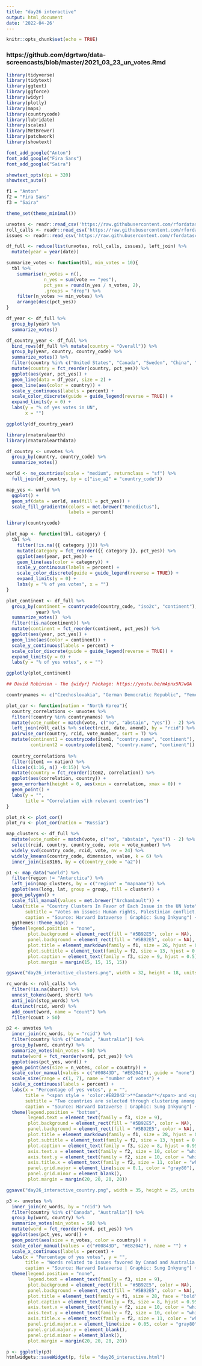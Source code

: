 ```yaml
---
title: "day26 interactive"
output: html_document
date: '2022-04-26'
---
```


```r
knitr::opts_chunk$set(echo = TRUE)
```
### https://github.com/dgrtwo/data-screencasts/blob/master/2021_03_23_un_votes.Rmd
```r
library(tidyverse)
library(tidytext)
library(ggtext)
library(ggforce)
library(widyr)
library(plotly)
library(maps)
library(countrycode)
library(lubridate)
library(scales)
library(MetBrewer)
library(patchwork)
library(showtext)

font_add_google("Anton")
font_add_google("Fira Sans")
font_add_google("Saira")

showtext_opts(dpi = 320)
showtext_auto()

f1 = "Anton"
f2 = "Fira Sans"
f3 = "Saira"

theme_set(theme_minimal())
```

```r
unvotes <- readr::read_csv('https://raw.githubusercontent.com/rfordatascience/tidytuesday/master/data/2021/2021-03-23/unvotes.csv')
roll_calls <- readr::read_csv('https://raw.githubusercontent.com/rfordatascience/tidytuesday/master/data/2021/2021-03-23/roll_calls.csv')
issues <- readr::read_csv('https://raw.githubusercontent.com/rfordatascience/tidytuesday/master/data/2021/2021-03-23/issues.csv')

df_full <- reduce(list(unvotes, roll_calls, issues), left_join) %>% 
  mutate(year = year(date))

summarize_votes <- function(tbl, min_votes = 10){
  tbl %>% 
    summarise(n_votes = n(),
              n_yes = sum(vote == "yes"),
              pct_yes = round(n_yes / n_votes, 2),
              .groups = "drop") %>% 
    filter(n_votes >= min_votes) %>% 
    arrange(desc(pct_yes))
}

df_year <- df_full %>% 
  group_by(year) %>% 
  summarize_votes()

df_country_year <- df_full %>% 
  bind_rows(df_full %>% mutate(country = "Overall")) %>%
  group_by(year, country, country_code) %>% 
  summarize_votes() %>% 
  filter(country %in% c("United States", "Canada", "Sweden", "China", "South Korea")) %>% 
  mutate(country = fct_reorder(country, pct_yes)) %>% 
  ggplot(aes(year, pct_yes)) +
  geom_line(data = df_year, size = 2) +
  geom_line(aes(color = country)) +
  scale_y_continuous(labels = percent) +
  scale_color_discrete(guide = guide_legend(reverse = TRUE)) +
  expand_limits(y = 0) +
  labs(y = "% of yes votes in UN",
       x = "")

ggplotly(df_country_year)
```

```r
library(rnaturalearth)
library(rnaturalearthdata)

df_country <- unvotes %>% 
  group_by(country, country_code) %>% 
  summarize_votes()

world <- ne_countries(scale = "medium", returnclass = "sf") %>% 
  full_join(df_country, by = c("iso_a2" = "country_code"))

map_yes <- world %>% 
  ggplot() +
  geom_sf(data = world, aes(fill = pct_yes)) +
  scale_fill_gradientn(colors = met.brewer("Benedictus"),
                       labels = percent)

```

```r
library(countrycode)

plot_map <- function(tbl, category) {
  tbl %>% 
    filter(!is.na({{ category }})) %>% 
    mutate(category = fct_reorder({{ category }}, pct_yes)) %>% 
    ggplot(aes(year, pct_yes)) +
    geom_line(aes(color = category)) +
    scale_y_continuous(labels = percent) +
    scale_color_discrete(guide = guide_legend(reverse = TRUE)) +
    expand_limits(y = 0) +
    labs(y = "% of yes votes", x = "")
}

plot_continent <- df_full %>% 
  group_by(continent = countrycode(country_code, "iso2c", "continent"),
           year) %>%
  summarize_votes()  %>% 
  filter(!is.na(continent)) %>% 
  mutate(continent = fct_reorder(continent, pct_yes)) %>% 
  ggplot(aes(year, pct_yes)) +
  geom_line(aes(color = continent)) +
  scale_y_continuous(labels = percent) +
  scale_color_discrete(guide = guide_legend(reverse = TRUE)) +
  expand_limits(y = 0) +
  labs(y = "% of yes votes", x = "")

ggplotly(plot_continent)

```

```r
## David Robinson - The {widyr} Package: https://youtu.be/mApnx5NJwQA

countrynames <- c("Czechoslovakia", "German Democratic Republic", "Yemen Arab", "Republic", "Yemen People's Republic", "Yemen Arab Republic", "Yugoslavia", "Zanzibar")

plot_cor <- function(nation = "North Korea"){
  country_correlations <- unvotes %>% 
  filter(!country %in% countrynames) %>% 
  mutate(vote_number = match(vote, c("no", "abstain", "yes")) - 2) %>% 
  left_join(roll_calls %>% select(rcid, date, amend), by = "rcid") %>% 
  pairwise_cor(country, rcid, vote_number, sort = T) %>% 
  mutate(continent1 = countrycode(item1, "country.name", "continent"),
         continent2 = countrycode(item2, "country.name", "continent"))
  
  country_correlations %>% 
  filter(item1 == nation) %>% 
  slice(c(1:16, n() -0:15)) %>% 
  mutate(country = fct_reorder(item2, correlation)) %>% 
  ggplot(aes(correlation, country)) +
  geom_errorbarh(height = 0, aes(xmin = correlation, xmax = 0)) +
  geom_point() +
  labs(y = "",
       title = "Correlation with relevant countries")
}

plot_nk <- plot_cor()
plot_ru <- plot_cor(nation = "Russia")


```

```r
map_clusters <- df_full %>% 
  mutate(vote_number = match(vote, c("no", "abstain", "yes")) - 2) %>% 
  select(rcid, country, country_code, vote = vote_number) %>% 
  widely_svd(country_code, rcid, vote, nv = 24) %>% 
  widely_kmeans(country_code, dimension, value, k = 6) %>% 
  inner_join(iso3166, by = c(country_code = "a2"))

p1 <- map_data("world") %>% 
  filter(region != "Antarctica") %>% 
  left_join(map_clusters, by = c("region" = "mapname")) %>% 
  ggplot(aes(long, lat, group = group, fill = cluster)) +
  geom_polygon() +
  scale_fill_manual(values = met.brewer("Archambault")) +
  labs(title = "Country Clusters In Favor of Each Issue in the UN Vote",
       subtitle = "Votes on issues: Human rights, Palestinian conflict, Arms control and disarmament,\nNuclear weapons and nuclear material, Colonialism, Economic development",
       caption = "Source: Harvard Dataverse | Graphic: Sung Inkyung") +
  ggthemes::theme_map() +
  theme(legend.position = "none",
        plot.background = element_rect(fill = "#5B92E5", color = NA),
        panel.background = element_rect(fill = "#5B92E5", color = NA),
        plot.title = element_markdown(family = f1, size = 26, hjust = 0.5),
        plot.subtitle = element_text(family = f2, size = 13, hjust = 0.5),
        plot.caption = element_text(family = f3, size = 9, hjust = 0.5),
        plot.margin = margin(15, 15, 15, 15))

ggsave("day26_interactive_clusters.png", width = 32, height = 18, units = "cm")
```

```r
rc_words <- roll_calls %>% 
  filter(!is.na(short)) %>% 
  unnest_tokens(word, short) %>% 
  anti_join(stop_words) %>% 
  distinct(rcid, word) %>%
  add_count(word, name = "count") %>% 
  filter(count > 50)

p2 <- unvotes %>% 
  inner_join(rc_words, by = "rcid") %>% 
  filter(country %in% c("Canada", "Australia")) %>% 
  group_by(word, country) %>% 
  summarize_votes(min_votes = 50) %>% 
  mutate(word = fct_reorder(word, pct_yes)) %>% 
  ggplot(aes(pct_yes, word)) +
  geom_point(aes(size = n_votes, color = country)) +
  scale_color_manual(values = c("#00843D", "#E82042"), guide = "none") +
  scale_size(range = c(1, 7), name = "number of votes") +
  scale_x_continuous(labels = percent) +
  labs(x = "Percentage of yes votes", y = "",
       title = "<span style = 'color:#E82042'>**Canada**</span> and <span style='color:#00843D'>**Australia**</span>",
       subtitle = "Two countries are selected through clustering among the countries that voted for in the UN vote.\nWords are extracted related to the approved issues",
       caption = "Source: Harvard Dataverse | Graphic: Sung Inkyung") +
  theme(legend.position = "bottom",
        legend.text = element_text(family = f3, size = 9),
        plot.background = element_rect(fill = "#5B92E5", color = NA),
        panel.background = element_rect(fill = "#5B92E5", color = NA),
        plot.title = element_markdown(family = f1, size = 28, hjust = 0.5),
        plot.subtitle = element_text(family = f2, size = 13, hjust = 0.5),
        plot.caption = element_text(family = f3, size = 8, hjust = 0.95),
        axis.text.x = element_text(family = f2, size = 10, color = "white"),
        axis.text.y = element_text(family = f2, size = 10, color = "white"),
        axis.title.x = element_text(family = f2, size = 11, color = "white"),
        panel.grid.major = element_line(size = 0.1, color = "gray80"),
        panel.grid.minor = element_blank(),
        plot.margin = margin(20, 20, 20, 20))

ggsave("day26_interactive_country.png", width = 35, height = 25, units = "cm")
```

```r
p3 <- unvotes %>% 
  inner_join(rc_words, by = "rcid") %>% 
  filter(country %in% c("Canada", "Australia")) %>% 
  group_by(word, country) %>% 
  summarize_votes(min_votes = 50) %>% 
  mutate(word = fct_reorder(word, pct_yes)) %>% 
  ggplot(aes(pct_yes, word)) +
  geom_point(aes(size = n_votes, color = country)) +
  scale_color_manual(values = c("#00843D", "#E82042"), name = "") +
  scale_x_continuous(labels = percent) +
  labs(x = "Percentage of yes votes", y = "",
       title = "Words related to issues favored by Canad and Australia in the UN vote",
       caption = "Source: Harvard Dataverse | Graphic: Sung Inkyung") +
  theme(legend.position = "none",
        legend.text = element_text(family = f3, size = 9),
        plot.background = element_rect(fill = "#5B92E5", color = NA),
        panel.background = element_rect(fill = "#5B92E5", color = NA),
        plot.title = element_text(family = f1, size = 28, face = "bold", hjust = 0.5, margin = margin(b = 15)),
        plot.caption = element_text(family = f3, size = 8, hjust = 0.95),
        axis.text.x = element_text(family = f2, size = 10, color = "white"),
        axis.text.y = element_text(family = f2, size = 10, color = "white"),
        axis.title.x = element_text(family = f2, size = 11, color = "white"),
        panel.grid.major.x = element_line(size = 0.05, color = "gray80"),
        panel.grid.major.y = element_blank(),
        panel.grid.minor = element_blank(),
        plot.margin = margin(20, 20, 20, 20))

p <- ggplotly(p3)
htmlwidgets::saveWidget(p, file = "day26_interactive.html")
```

